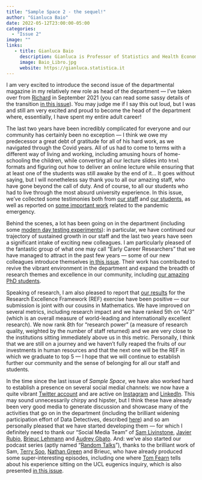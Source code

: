 ```yaml
---
title: "Sample Space 2 - the sequel!" 
author: "Gianluca Baio"
date: 2022-05-12T23:00:00-05:00
categories:
  - "Issue 2"
image: "" 
links: 
   - title: Gianluca Baio
     description: Gianluca is Professor of Statistics and Health Economics and the head of the department (for the term 2021-2026)
     image: Baio_Libro.jpg
     website: https://gianluca.statistica.it
---
```



I am very excited to introduce the second issue of the departmental magazine in my relatively new role as head of the department --- I've taken over from [Richard](https://www.ucl.ac.uk/statistics/people/richardchandler) in September 2021 (you can read some sassy details of the transition [in this issue](LINK TO AWAY DAY ARTICLE)). You may judge me if I say this out loud, but I was and still am very excited and proud to become the head of the department where, essentially, I have spent my entire adult career! 

The last two years have been incredibly complicated for everyone and our community has certainly been no exception --- I think we owe my predecessor a great debt of gratitude for all of his hard work, as we navigated through the Covid years. All of us had to come to terms with a different way of living and working, including amusing hours of home-schooling the children, while converting all our lecture slides into `html` formats and figuring out how to deliver an online lecture while ensuring that at least one of the students was still awake by the end of it... It goes without saying, but I will nonetheless say thank you to all our amazing staff, who have gone beyond the call of duty. And of course, to all our students who had to live through the most absurd university experience. In this issue, we've collected some testimonies both from [our staff](LINK HERE) and [our students](LINK HERE TO BOTH MSc AND uniDURING COVID ARTICLES), as well as reported on [some important work](LINK TO BRIEUC) related to the pandemic emergency.

Behind the scenes, a lot has been going on in the department (including some [modern day testing experiments](LINK HERE)): in particular, we have continued our trajectory of sustained growth in our staff and the last two years have seen a significant intake of exciting new colleagues. I am particularly pleased of the fantastic group of what one may call "Early Career Researchers" that we have managed to attract in the past few years --- some of our new colleagues introduce themselves [in this issue](LINK TO PAGE). Their work has contributed to revive the vibrant environment in the department and expand the breadth of research themes and excellence in our community, including [our amazing PhD students](LINK HERE). 

Speaking of research, I am also pleased to report that [our results](https://www.ucl.ac.uk/mathematical-physical-sciences/news/2022/may/ucl-mathematics-and-ucl-statistical-science-ranked-8th-research-power-ref-2021) for the Research Excellence Framework (REF) exercise have been positive --- our submission is joint with our cousins in Mathematics. We have improved on several metrics, including research impact and we have ranked 5th on "4*/3*" (which is an overall measure of world-leading and internationally excellent research). We now rank 8th for "research power" (a measure of research quality, weighted by the number of staff returned) and we are very close to the institutions sitting immediately above us in this metric. Personally, I think that we are still on a journey and we haven't fully reaped the fruits of our investments in human resources and that the next one will be the REF in which we graduate to top 5 --- I hope that we will continue to establish further our community and the sense of belonging for all our staff and students.

In the time since the last issue of *Sample Space*, we have also worked hard to establish a presence on several social medial channels: we now have a quite vibrant [Twitter account](https://twitter.com/stats_ucl) and are active on [Instagram](https://www.instagram.com/ucl.stats) and [LinkedIn](https://linkedin.com/in/statistical-science-ucl-906b9a201/). This may sound unnecessarily chirpy and hipster, but I think these have already been very good media to generate discussion and showcase many of the activities that go on in the department (including the brilliant widening participation effort of Data Detectives, described [here](LINK HERE)) and so am personally pleased that we have started developing them --- for which I definitely need to thank our "Social Media Team" of [Sam Livinstone](https://www.ucl.ac.uk/statistics/department-information/people/dr-samuel-livingstone), [Javier Rubio](https://www.ucl.ac.uk/statistics/dr-javier-rubio-alvarez), [Brieuc Lehmann](https://brieuclehmann.github.io/) and [Audrey Gbato](https://www.ucl.ac.uk/statistics/audrey-gbato). And: we've also started our podcast series (aptly named "[Random Talks](https://soundcloud.com/uclsound/sets/sample-space)"), thanks to the brilliant work of Sam, [Terry Soo](https://www.ucl.ac.uk/statistics/dr-terry-soo), [Nathan Green](https://www.ucl.ac.uk/statistics/dr-nathan-green) and Brieuc, who have already produced some super-interesting episodes, including one where [Tom Fearn](https://www.ucl.ac.uk/statistics/people/tomfearn) tells about his experience sitting on the UCL eugenics inquiry, which is also presented [in this issue](LINK HERE).

